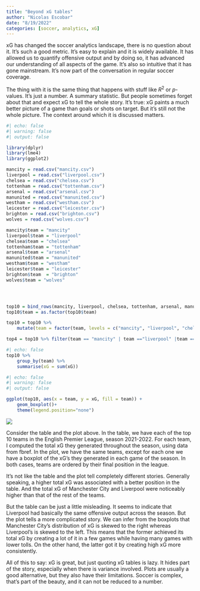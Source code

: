 ```yaml
---
title: "Beyond xG tables"
author: "Nicolas Escobar"
date: "8/19/2022"
categories: [soccer, analytics, xG]
---
```


xG has changed the soccer analytics landscape, there is no question about it. It's such a good metric. It's easy to explain and it is widely available. It has allowed us to quantify offensive output and by doing so, it has advanced our understanding of all aspects of the game. It's also so intuitive that it has gone mainstream. It's now part of the conversation in regular soccer coverage. 

The thing with it is the same thing that happens with stuff like $R^2$ or $p$-values. It's just a number. A summary statistic. But people sometimes forget about that and expect xG to tell the whole story. It's true: xG paints a much better picture of a game than goals or shots on target. But it's still not the whole picture. The context around which it is discussed matters. 

```r
#| echo: false
#| warning: false
#| output: false

library(dplyr)
library(lme4)
library(ggplot2)

mancity = read.csv("mancity.csv")
liverpool = read.csv("liverpool.csv")
chelsea = read.csv("chelsea.csv")
tottenham = read.csv("tottenham.csv")
arsenal = read.csv("arsenal.csv")
manunited = read.csv("manunited.csv")
westham = read.csv("westham.csv")
leicester = read.csv("leicester.csv")
brighton = read.csv("brighton.csv")
wolves = read.csv("wolves.csv")

mancity$team = "mancity"
liverpool$team = "liverpool"
chelsea$team = "chelsea"
tottenham$team = "tottenham"
arsenal$team = "arsenal"
manunited$team = "manunited"
westham$team = "westham"
leicester$team = "leicester"
brighton$team  = "brighton"
wolves$team = "wolves"




top10 = bind_rows(mancity, liverpool, chelsea, tottenham, arsenal, manunited, westham, leicester, brighton, wolves)
top10$team = as.factor(top10$team)

top10 = top10 %>% 
    mutate(team = factor(team, levels = c("mancity", "liverpool", "chelsea", "tottenham", "arsenal", "manunited", "westham", "leicester", "brighton", "wolves")))

top4 = top10 %>% filter(team == "mancity" | team =="liverpool" |team =="chelsea"|team =="tottenham")

```

```r
#| echo: false
top10 %>% 
    group_by(team) %>%
    summarise(xG = sum(xG))
```


```r
#| echo: false
#| warning: false
#| output: false

ggplot(top10, aes(x = team, y = xG, fill = team)) +
    geom_boxplot()+
    theme(legend.position="none") 
```

![](/posts/xG-vs-Possession/plot.png)

Consider the table and the plot above. In the table, we have each of the top 10 teams in the English Premier League, season 2021-2022. For each team, I computed the total xG they generated throughout the season, using data from fbref. In the plot, we have the same teams, except for each one we have a boxplot of the xG's they generated in each game of the season. In both cases, teams are ordered by their final position in the league. 

It's not like the table and the plot tell completely different stories. Generally speaking, a higher total xG was associated with a better position in the table. And the total xG of Manchester City and Liverpool were noticeably higher than that of the rest of the teams. 

But the table can be just a little misleading. It seems to indicate that Liverpool had basically the same offensive output across the season. But the plot tells a more complicated story. We can infer from the boxplots that Manchester City's distribution of xG is skewed to the right whereas Liverpool's is skewed to the left. This means that the former achieved its total xG by creating a lot of it in a few games while having many games with lower tolls. On the other hand, the latter got it by creating high xG more consistently. 

All of this to say: xG is great, but just quoting xG tables is lazy. It hides part of the story, especially when there is variance involved. Plots are usually a good alternative, but they also have their limitations. Soccer is complex, that's part of the beauty, and it can not be reduced to a number. 




<!-- ```{r} -->
<!-- #| echo: false -->
<!-- #| warning: false -->

<!-- top10 %>% -->
<!--     ggplot(aes(x = team, y = Poss, fill = team)) + -->
<!--         geom_boxplot()+ -->
<!--         theme(legend.position="none")  -->

<!-- ``` -->

<!-- ```{r} -->
<!-- #| echo: false -->
<!-- #| warning: false -->
<!-- #| output: false -->

<!-- top10 %>%  -->
<!--     group_by(team) %>% -->
<!--     summarise(sdXG = IQR(xG)) -->

<!-- ``` -->


<!-- ```{r} -->
<!-- #| echo: false -->
<!-- #| warning: false -->
<!-- #| output: false -->

<!-- ggplot(top4, aes(x = Poss, y = xG)) + -->
<!--     geom_point() + -->
<!--     facet_wrap(~team) -->

<!-- ``` -->

<!-- ```{r} -->
<!-- #| echo: false -->
<!-- #| warning: false -->
<!-- #| output: false -->


<!-- ################## -->


<!-- M0 = lmer(xG ~ 1 + (Poss - 1|team), top10) -->
<!-- M0 -->
<!-- summary(M0) -->
<!-- coef(M0) -->


<!-- ######## -->

<!-- m.mancity = lm(xG ~ Poss , mancity) -->
<!-- m.mancity -->


<!-- ###### -->

<!-- model = lm(xG ~ Poss +team, top10) -->
<!-- summary(model) -->
<!-- ``` -->

<!-- ![](/posts/xG-vs-Possession/xgagainstpossesion.png) -->
